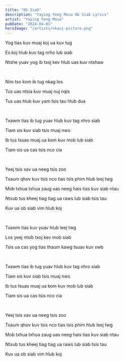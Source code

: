 ```yaml
---
title: "Ob Siab"
description: "Yaying Yeng Moua Ob Siab Lyrics"
artist: "Yaying Yeng Moua"
pubDate: "2024-04-01"
heroImage: "/artists/nkauj-picture.png"
---
```


Yog tias kuv muaj koj ua kuv tug

Es koj hlub kuv tag nrho lub siab

Ntshe yuav yog ib txoj kev hlub uas kuv ntshaw

<br />

Nim tso kom ib tug nkag los

Tus uas ntsia kuv muaj nuj nqis

Tus uas hlub kuv yam tsis tau hlub dua

<br />

Txawm tias ib tug yuav hlub kuv tag nhro siab

Tiam sis kuv siab tsis muaj nws

Ib tus tsuas muaj ua kom kuv mob lub siab

Tiam sis ua cas tsis nco cia

<br />

Yeej tsis xav ua neeg tsis zoo

Txaum qhov kuv tsis nco tias tsis phim hlub leej twg

Mob txhua txhua zaug uas neeg hais tias kuv siab ntau

Ntxub tus kheej tiag tiag ua raws lub siab tsis tau

Kuv ua ob siab vim hlub koj

<br />

Txawm tias kuv yuav hlub leej twg

Los yeej ntsib txoj kev mob siab

Tsis ua cas yog tias thaum kawg tsuav kuv xwb

<br />

Txawm tias ib tug yuav hlub kuv tag nhro siab

Tiam sis kuv siab tsis muaj nws

Ib tus tsuas muaj ua kom kuv mob lub siab

Tiam sis ua cas tsis nco cia

<br />

Yeej tsis xav ua neeg tsis zoo

Txaum qhov kuv tsis nco tias tsis phim hlub leej twg

Mob txhua txhua zaug uas neeg hais tias kuv siab ntau

Ntxub tus kheej tiag tiag ua raws lub siab tsis tau

Kuv ua ob siab vim hlub koj
